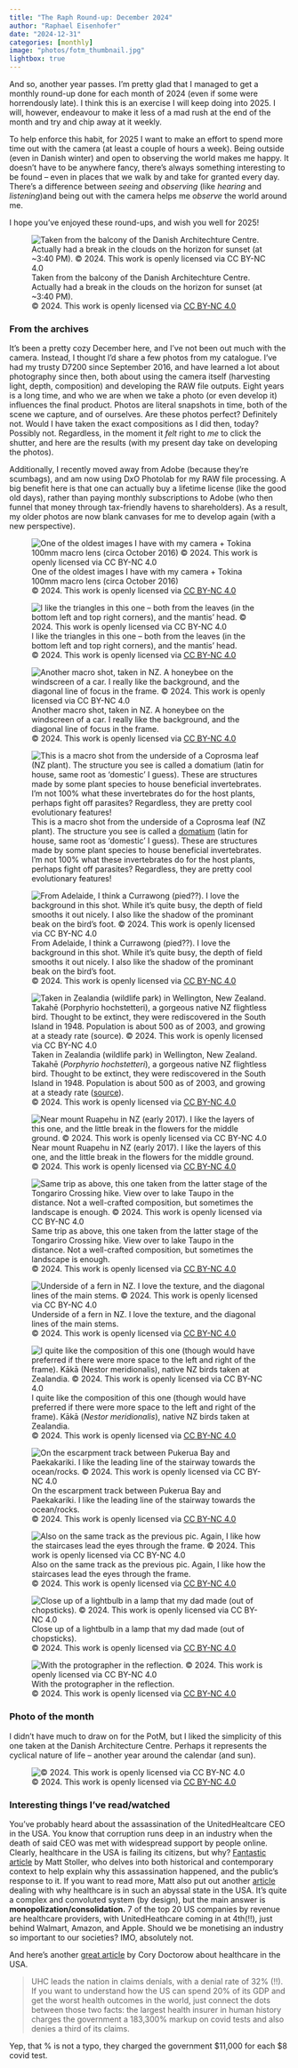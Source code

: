 ---
title: "The Raph Round-up: December 2024"
author: "Raphael Eisenhofer"
date: "2024-12-31"
categories: [monthly]
image: "photos/fotm_thumbnail.jpg"
lightbox: true
---

And so, another year passes. I'm pretty glad that I managed to get a monthly round-up done for each month of 2024 (even if some were horrendously late). I think this is an exercise I will keep doing into 2025. I will, however, endeavour to make it less of a mad rush at the end of the month and try and chip away at it weekly.

To help enforce this habit, for 2025 I want to make an effort to spend more time out with the camera (at least a couple of hours a week). Being outside (even in Danish winter) and open to observing the world makes me happy. It doesn't have to be anywhere fancy, there's always something interesting to be found – even in places that we walk by and take for granted every day. There's a difference between *seeing* and *observing* (like *hearing* and *listening*)and being out with the camera helps me *observe* the world around me.

I hope you've enjoyed these round-ups, and wish you well for 2025!

<div>

![Taken from the balcony of the Danish Architechture Centre. Actually had a break in the clouds on the horizon for sunset (at \~3:40 PM).\
© 2024. This work is openly licensed via [CC BY-NC 4.0](https://creativecommons.org/licenses/by-nc/4.0/)](photos/cph1.jpg){group="lake"}

</div>

### From the archives

It's been a pretty cozy December here, and I've not been out much with the camera. Instead, I thought I'd share a few photos from my catalogue. I've had my trusty D7200 since September 2016, and have learned a lot about photography since then, both about using the camera itself (harvesting light, depth, composition) and developing the RAW file outputs. Eight years is a long time, and who we are when we take a photo (or even develop it) influences the final product. Photos are literal snapshots in time, both of the scene we capture, and of ourselves. Are these photos perfect? Definitely not. Would I have taken the exact compositions as I did then, today? Possibly not. Regardless, in the moment it *felt* right to *me* to click the shutter, and here are the results (with my present day take on developing the photos).

Additionally, I recently moved away from Adobe (because they're scumbags), and am now using DxO Photolab for my RAW file processing. A big benefit here is that one can actually buy a lifetime license (like the good old days), rather than paying monthly subscriptions to Adobe (who then funnel that money through tax-friendly havens to shareholders). As a result, my older photos are now blank canvases for me to develop again (with a new perspective).

::: {layout-ncol="3"}
![One of the oldest images I have with my camera + Tokina 100mm macro lens (circa October 2016)\
© 2024. This work is openly licensed via [CC BY-NC 4.0](https://creativecommons.org/licenses/by-nc/4.0/)](photos/arch1.jpg){group="archive1"}

![I like the triangles in this one – both from the leaves (in the bottom left and top right corners), and the mantis' head.\
© 2024. This work is openly licensed via [CC BY-NC 4.0](https://creativecommons.org/licenses/by-nc/4.0/)](photos/arch2.jpg){group="archive1"}

![Another macro shot, taken in NZ. A honeybee on the windscreen of a car. I really like the background, and the diagonal line of focus in the frame.\
© 2024. This work is openly licensed via [CC BY-NC 4.0](https://creativecommons.org/licenses/by-nc/4.0/)](photos/arch3.jpg){group="archive1"}
:::

![This is a macro shot from the underside of a Coprosma leaf (NZ plant). The structure you see is called a [domatium](https://en.wikipedia.org/wiki/Domatium) (latin for house, same root as 'domestic' I guess). These are structures made by some plant species to house beneficial invertebrates. I'm not 100% what these invertebrates do for the host plants, perhaps fight off parasites? Regardless, they are pretty cool evolutionary features!](photos/arch4.jpg)

::: {layout-ncol="4"}
![From Adelaide, I think a Currawong (pied??). I love the background in this shot. While it's quite busy, the depth of field smooths it out nicely. I also like the shadow of the prominant beak on the bird's foot.\
© 2024. This work is openly licensed via [CC BY-NC 4.0](https://creativecommons.org/licenses/by-nc/4.0/)](photos/arch5.jpg){group="archive2"}

![Taken in Zealandia (wildlife park) in Wellington, New Zealand. Takahē (*Porphyrio hochstetteri*), a gorgeous native NZ flightless bird. Thought to be extinct, they were rediscovered in the South Island in 1948. Population is about 500 as of 2003, and growing at a steady rate ([source](https://en.wikipedia.org/wiki/Takah%C4%93)). \
© 2024. This work is openly licensed via [CC BY-NC 4.0](https://creativecommons.org/licenses/by-nc/4.0/)](photos/arch6.jpg){group="archive2"}

![Near mount Ruapehu in NZ (early 2017). I like the layers of this one, and the little break in the flowers for the middle ground.\
© 2024. This work is openly licensed via [CC BY-NC 4.0](#0)](photos/arch7.jpg){group="archive2"}

![Same trip as above, this one taken from the latter stage of the Tongariro Crossing hike. View over to lake Taupo in the distance. Not a well-crafted composition, but sometimes the landscape is enough.\
© 2024. This work is openly licensed via [CC BY-NC 4.0](https://creativecommons.org/licenses/by-nc/4.0/)](photos/arch8.jpg){group="archive2"}
:::

::: {layout-ncol="4"}
![Underside of a fern in NZ. I love the texture, and the diagonal lines of the main stems.\
© 2024. This work is openly licensed via [CC BY-NC 4.0](https://creativecommons.org/licenses/by-nc/4.0/)](photos/bw1.jpg){group="B&W"}

![I quite like the composition of this one (though would have preferred if there were more space to the left and right of the frame). Kākā (*Nestor meridionalis*), native NZ birds taken at Zealandia.\
© 2024. This work is openly licensed via [CC BY-NC 4.0](https://creativecommons.org/licenses/by-nc/4.0/)](photos/bw2.jpg){group="B&W"}

![On the escarpment track between Pukerua Bay and Paekakariki. I like the leading line of the stairway towards the ocean/rocks.\
© 2024. This work is openly licensed via [CC BY-NC 4.0](https://creativecommons.org/licenses/by-nc/4.0/)](photos/bw3.jpg){group="B&W"}

![Also on the same track as the previous pic. Again, I like how the staircases lead the eyes through the frame.\
© 2024. This work is openly licensed via [CC BY-NC 4.0](https://creativecommons.org/licenses/by-nc/4.0/)](photos/bw4.jpg){group="B&W"}
:::

::: {layout-ncol="2"}
![Close up of a lightbulb in a lamp that my dad made (out of chopsticks). \
© 2024. This work is openly licensed via [CC BY-NC 4.0](https://creativecommons.org/licenses/by-nc/4.0/)](photos/bonus1.jpg){group="bonus"}

![With the protographer in the reflection.\
© 2024. This work is openly licensed via [CC BY-NC 4.0](https://creativecommons.org/licenses/by-nc/4.0/)](photos/bonus2.jpg){group="bonus"}
:::

### Photo of the month

I didn't have much to draw on for the PotM, but I liked the simplicity of this one taken at the Danish Architecture Centre. Perhaps it represents the cyclical nature of life – another year around the calendar (and sun).

![© 2024. This work is openly licensed via [CC BY-NC 4.0](https://creativecommons.org/licenses/by-nc/4.0/)](photos/fotm.jpg)

### Interesting things I've read/watched

You've probably heard about the assassination of the UnitedHealtcare CEO in the USA. You know that corruption runs deep in an industry when the death of said CEO was met with widespread support by people online. Clearly, healthcare in the USA is failing its citizens, but why? [Fantastic article](https://www.thebignewsletter.com/p/an-assassin-showed-just-how-angry) by Matt Stoller, who delves into both historical and contemporary context to help explain why this assassination happened, and the public's response to it. If you want to read more, Matt also put out another [article](https://www.thebignewsletter.com/p/its-time-to-break-up-big-medicine) dealing with why healthcare is in such an abyssal state in the USA. It's quite a complex and convoluted system (by design), but the main answer is **monopolization/consolidation.** 7 of the top 20 US companies by revenue are healthcare providers, with UnitedHeathcare coming in at 4th(!!), just behind Walmart, Amazon, and Apple. Should we be monetising an industry so important to our societies? IMO, absolutely not.

And here's another [great article](https://pluralistic.net/2024/12/09/radicalized/#deny-defend-depose) by Cory Doctorow about healthcare in the USA.

> UHC leads the nation in claims denials, with a denial rate of 32% (!!). If you want to understand how the US can spend 20% of its GDP and get the worst health outcomes in the world, just connect the dots between those two facts: the largest health insurer in human history charges the government a 183,300% markup on covid tests and also denies a third of its claims.

Yep, that % is not a typo, they charged the government \$11,000 for each \$8 covid test.
